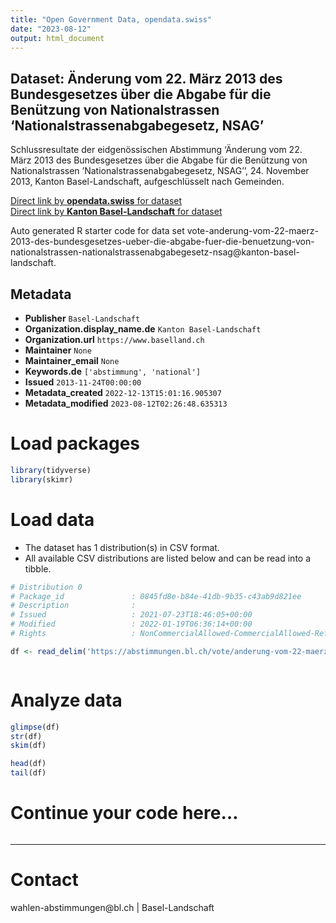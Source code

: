 ```yaml
---
title: "Open Government Data, opendata.swiss"
date: "2023-08-12"
output: html_document
---
```


## Dataset: Änderung vom 22. März 2013 des Bundesgesetzes über die Abgabe für die Benützung von Nationalstrassen 'Nationalstrassenabgabegesetz, NSAG'

Schlussresultate der eidgenössischen Abstimmung 'Änderung vom 22. März 2013 des Bundesgesetzes über die Abgabe für die Benützung von Nationalstrassen 'Nationalstrassenabgabegesetz, NSAG'', 24. November 2013, Kanton Basel-Landschaft, aufgeschlüsselt nach Gemeinden.

[Direct link by **opendata.swiss** for dataset](https://opendata.swiss/de/dataset/anderung-vom-22-marz-2013-des-bundesgesetzes-uber-die-abgabe-fur-die-benutzung-von-nationalstra)<br>
[Direct link by **Kanton Basel-Landschaft** for dataset](https://abstimmungen.bl.ch/vote/anderung-vom-22-maerz-2013-des-bundesgesetzes-ueber-die-abgabe-fuer-die-benuetzung-von-nationalstrassen-nationalstrassenabgabegesetz-nsag/data)

Auto generated R starter code for data set vote-anderung-vom-22-maerz-2013-des-bundesgesetzes-ueber-die-abgabe-fuer-die-benuetzung-von-nationalstrassen-nationalstrassenabgabegesetz-nsag@kanton-basel-landschaft.

## Metadata

- **Publisher** `Basel-Landschaft`
- **Organization.display_name.de** `Kanton Basel-Landschaft`
- **Organization.url** `https://www.baselland.ch`
- **Maintainer** `None`
- **Maintainer_email** `None`
- **Keywords.de** `['abstimmung', 'national']`
- **Issued** `2013-11-24T00:00:00`
- **Metadata_created** `2022-12-13T15:01:16.905307`
- **Metadata_modified** `2023-08-12T02:26:48.635313`


# Load packages

```r

library(tidyverse)
library(skimr)

```

# Load data

-   The dataset has 1 distribution(s) in CSV format.
-   All available CSV distributions are listed below and can be read into a tibble.

```r

# Distribution 0
# Package_id               : 0845fd8e-b84e-41db-9b35-c43ab9d821ee
# Description              : 
# Issued                   : 2021-07-23T18:46:05+00:00
# Modified                 : 2022-01-19T06:36:14+00:00
# Rights                   : NonCommercialAllowed-CommercialAllowed-ReferenceRequired

df <- read_delim('https://abstimmungen.bl.ch/vote/anderung-vom-22-maerz-2013-des-bundesgesetzes-ueber-die-abgabe-fuer-die-benuetzung-von-nationalstrassen-nationalstrassenabgabegesetz-nsag/data-csv')



```

# Analyze data

```r

glimpse(df)
str(df)
skim(df)

head(df)
tail(df)

```

# Continue your code here...

```r

```

------------------------------------------------------------------------

# Contact

wahlen-abstimmungen@bl.ch | Basel-Landschaft
